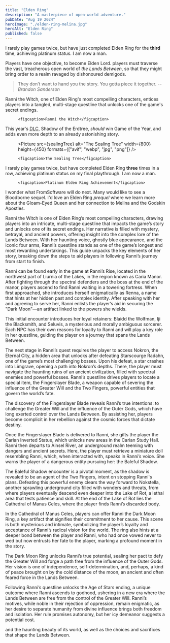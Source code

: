 ```yaml
---
title: "Elden Ring"
description: "A masterpiece of open-world adventure."
pubDate: "Aug 19 2024"
heroImage: "./elden-ring-melina.jpg"
heroAlt: "Elden Ring"
published: false
---
```



I rarely play games twice, but have just completed Elden Ring for the **third** time, achieving platinum status. I am now a man.

Players have one objective, to become Elden Lord.
players must traverse the vast, treacherous open world of _the Lands Between_, so that they might bring order to a realm ravaged by dishonoured demigods.

<blockquote>
They don’t want to hand you the story. You gotta piece it together.
<cite>-- Brandon Sanderson</cite>
</blockquote>

Ranni the Witch, one of Elden Ring's most compelling characters,
entices players into a tangled, multi-stage questline that unlocks one of the game's secret endings.

<figure class="figure">
  <Picture
    src={ranni}
    alt="Ranni the Witch"
    width={800}
    height={450}
    formats={["avif", "webp", "jpg", "png"]} />

    <figcaption>Ranni the Witch</figcaption>
</figure>


This year's <abbr title="Downloadable Content">DLC</abbr>, Shadow of the Erdtree, _should_ win Game of the Year, and adds even more depth to an already astonishing story.

<figure class="figure">

  <Picture
    src={sealingTree}
    alt="The Sealing Tree"
    width={800}
    height={450}
    formats={["avif", "webp", "jpg", "png"]} />

    <figcaption>The Sealing Tree</figcaption>
</figure>

I rarely play games twice, but have completed Elden Ring **three** times in a row, achieving platinum status on my final playthrough. I am now a man.

<figure class="figure">
  <Picture
    src={platinum}
    alt="Platinum Elden Ring Achievement"
    width={800}
    height={450}
    formats={["avif", "webp", "jpg", "png"]} />

    <figcaption>Platinum Elden Ring Achievement</figcaption>
</figure>

I wonder what FromSoftware will do next.
Many would like to see a Bloodborne sequel.
I'd love an Elden Ring _prequel_ where we learn more
about the Gloam-Eyed Queen and her connection to Melina
and the Godskin Apostles.


Ranni the Witch is one of Elden Ring’s most compelling characters, drawing players into an intricate, multi-stage questline that impacts the game’s story and unlocks one of its secret endings. Her narrative is filled with mystery, betrayal, and ancient powers, offering insight into the complex lore of the Lands Between. With her haunting voice, ghostly blue appearance, and the iconic four arms, Ranni’s questline stands as one of the game’s longest and most rewarding undertakings. This guide unpacks the key elements of her story, breaking down the steps to aid players in following Ranni’s journey from start to finish.

Ranni can be found early in the game at Ranni’s Rise, located in the northwest part of Liurnia of the Lakes, in the region known as Caria Manor. After fighting through the spectral defenders and the boss at the end of the manor, players ascend to find Ranni waiting in a towering fortress. When first approached, she introduces herself enigmatically as Renna, a name that hints at her hidden past and complex identity. After speaking with her and agreeing to serve her, Ranni enlists the player’s aid in securing the "Dark Moon"—an artifact linked to the powers she wields.

This initial encounter introduces her loyal retainers: Blaidd the Wolfman, Iji the Blacksmith, and Seluvis, a mysterious and morally ambiguous sorcerer. Each NPC has their own reasons for loyalty to Ranni and will play a key role in her questline, guiding the player on a journey that spans the Lands Between.

The next stage in Ranni’s quest requires the player to access Nokron, the Eternal City, a hidden area that unlocks after defeating Starscourge Radahn, one of the game’s most challenging bosses. Upon his defeat, a star crashes into Limgrave, opening a path into Nokron’s depths. There, the player must navigate the haunting ruins of an ancient civilization, filled with spectral enemies and powerful bosses. Ranni’s questline drives players to locate a special item, the Fingerslayer Blade, a weapon capable of severing the influence of the Greater Will and the Two Fingers, powerful entities that govern the world’s fate.

The discovery of the Fingerslayer Blade reveals Ranni’s true intentions: to challenge the Greater Will and the influence of the Outer Gods, which have long exerted control over the Lands Between. By assisting her, players become complicit in her rebellion against the cosmic forces that dictate destiny.

Once the Fingerslayer Blade is delivered to Ranni, she gifts the player the Carian Inverted Statue, which unlocks new areas in the Carian Study Hall. Ranni then departs to Ainsel River, an underground realm teeming with dangers and ancient secrets. Here, the player must retrieve a miniature doll resembling Ranni, which, when interacted with, speaks in Ranni’s voice. She warns the player of a dangerous entity pursuing her: the Baleful Shadow.

The Baleful Shadow encounter is a pivotal moment, as the shadow is revealed to be an agent of the Two Fingers, intent on stopping Ranni's plans. Defeating this powerful enemy clears the way forward to Nokstella, another sprawling underground city filled with wonders and threats, from where players eventually descend even deeper into the Lake of Rot, a lethal area that tests patience and skill. At the end of the Lake of Rot lies the Cathedral of Manus Celes, where the player finds Ranni’s discarded body.

In the Cathedral of Manus Celes, players can offer Ranni the Dark Moon Ring, a key artifact that signifies their commitment to her cause. This scene is both mysterious and intimate, symbolizing the player’s loyalty and acceptance of Ranni’s radical vision for the world. The ring also hints at a deeper bond between the player and Ranni, who had once vowed never to wed but now entrusts her fate to the player, marking a profound moment in the story.

The Dark Moon Ring unlocks Ranni’s true potential, sealing her pact to defy the Greater Will and forge a path free from the influence of the Outer Gods. Her vision is one of independence, self-determination, and, perhaps, a kind of peace brought on by the cold distance of the moon, an ancient and often feared force in the Lands Between.

Following Ranni’s questline unlocks the Age of Stars ending, a unique outcome where Ranni ascends to godhood, ushering in a new era where the Lands Between are free from the control of the Greater Will. Ranni’s motives, while noble in their rejection of oppression, remain enigmatic, as her desire to separate humanity from divine influence brings both freedom and isolation. Her rule promises autonomy, but her icy demeanor suggests a potential cost.

 and the haunting beauty of its world, as well as the choices and sacrifices that shape the Lands Between.
